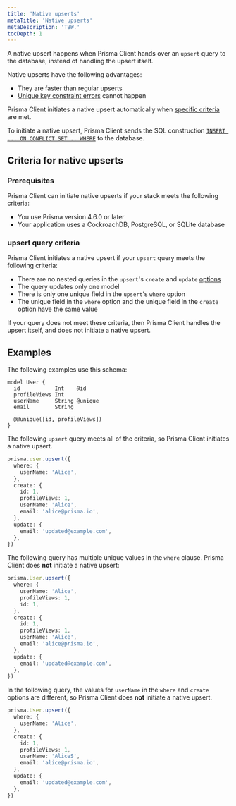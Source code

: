 ```yaml
---
title: 'Native upserts'
metaTitle: 'Native upserts'
metaDescription: 'TBW.'
tocDepth: 1
---
```


<TopBlock>

A native upsert happens when Prisma Client hands over an `upsert` query to the database, instead of handling the upsert itself.

Native upserts have the following advantages:

- They are faster than regular upserts
- [Unique key constraint errors](/reference/api-reference/prisma-client-reference/#unique-key-constraint-errors-on-upserts) cannot happen

Prisma Client initiates a native upsert automatically when [specific criteria](#criteria-for-native-upserts) are met.

To initiate a native upsert, Prisma Client sends the SQL construction [`INSERT ... ON CONFLICT SET .. WHERE`](www.prisma.io/dataguide/postgresql/inserting-and-modifying-data/insert-on-conflict) to the database.

</TopBlock>

## Criteria for native upserts

### Prerequisites

Prisma Client can initiate native upserts if your stack meets the following criteria:

- You use Prisma version 4.6.0 or later
- Your application uses a CockroachDB, PostgreSQL, or SQLite database

### <inlinecode>upsert</inlinecode> query criteria

Prisma Client initiates a native upsert if your `upsert` query meets the following criteria:

- There are no nested queries in the `upsert`'s `create` and `update` [options](/reference/api-reference/prisma-client-reference/#options-7)
- The query updates only one model
- There is only one unique field in the `upsert`'s `where` option
- The unique field in the `where` option and the unique field in the `create` option have the same value

If your query does not meet these criteria, then Prisma Client handles the upsert itself, and does not initiate a native upsert.

## Examples

The following examples use this schema:

```prisma
model User {
  id           Int    @id
  profileViews Int
  userName     String @unique
  email        String

  @@unique([id, profileViews])
}
```

The following `upsert` query meets all of the criteria, so Prisma Client initiates a native upsert.

```ts
prisma.user.upsert({
  where: {
    userName: 'Alice',
  },
  create: {
    id: 1,
    profileViews: 1,
    userName: 'Alice',
    email: 'alice@prisma.io',
  },
  update: {
    email: 'updated@example.com',
  },
})
```

The following query has multiple unique values in the `where` clause. Prisma Client does **not** initiate a native upsert:

```ts
prisma.User.upsert({
  where: {
    userName: 'Alice',
    profileViews: 1,
    id: 1,
  },
  create: {
    id: 1,
    profileViews: 1,
    userName: 'Alice',
    email: 'alice@prisma.io',
  },
  update: {
    email: 'updated@example.com',
  },
})
```

In the following query, the values for `userName` in the `where` and `create` options are different, so Prisma Client does **not** initiate a native upsert.

```ts
prisma.User.upsert({
  where: {
    userName: 'Alice',
  },
  create: {
    id: 1,
    profileViews: 1,
    userName: 'AliceS',
    email: 'alice@prisma.io',
  },
  update: {
    email: 'updated@example.com',
  },
})
```

